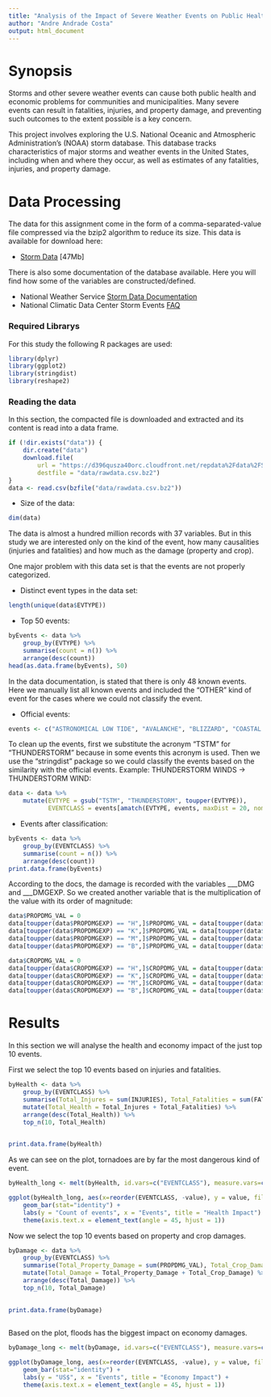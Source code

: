 ```yaml
---
title: "Analysis of the Impact of Severe Weather Events on Public Health and Economy"
author: "Andre Andrade Costa"
output: html_document
---
```


# Synopsis
Storms and other severe weather events can cause both public health and economic problems for communities and municipalities. Many severe events can result in fatalities, injuries, and property damage, and preventing such outcomes to the extent possible is a key concern.

This project involves exploring the U.S. National Oceanic and Atmospheric Administration's (NOAA) storm database. This database tracks characteristics of major storms and weather events in the United States, including when and where they occur, as well as estimates of any fatalities, injuries, and property damage.

# Data Processing
The data for this assignment come in the form of a comma-separated-value file compressed via the bzip2 algorithm to reduce its size. This data is available for download here:

* [Storm Data](https://d396qusza40orc.cloudfront.net/repdata%2Fdata%2FStormData.csv.bz2) [47Mb]

There is also some documentation of the database available. Here you will find how some of the variables are constructed/defined.

* National Weather Service [Storm Data Documentation](https://d396qusza40orc.cloudfront.net/repdata%2Fpeer2_doc%2Fpd01016005curr.pdf)
* National Climatic Data Center Storm Events [FAQ](https://d396qusza40orc.cloudfront.net/repdata%2Fpeer2_doc%2FNCDC%20Storm%20Events-FAQ%20Page.pdf)


### Required Librarys

For this study the following  R packages are used:

```r
library(dplyr)
library(ggplot2)
library(stringdist)
library(reshape2)
```



### Reading the data

In this section, the compacted file is downloaded and extracted and its content is read into a data frame.

```r
if (!dir.exists("data")) {
    dir.create("data")
    download.file(
        url = "https://d396qusza40orc.cloudfront.net/repdata%2Fdata%2FStormData.csv.bz2", 
        destfile = "data/rawdata.csv.bz2")
}
data <- read.csv(bzfile("data/rawdata.csv.bz2"))
```


* Size of the data:
```r
dim(data)
```

The data is almost a hundred million records with 37 variables. But in this study we are interested only on the kind of the event, how many causalities (injuries and fatalities) and how much as the damage (property and crop). 

One major problem with this data set is that the events are not properly categorized.

* Distinct event types in the data set:
```r
length(unique(data$EVTYPE))
```


* Top 50 events:
```r
byEvents <- data %>%
    group_by(EVTYPE) %>%
    summarise(count = n()) %>%
    arrange(desc(count))
head(as.data.frame(byEvents), 50)
```

In the data documentation, is stated that there is only 48 known events. Here we manually list all known events and included the "OTHER" kind of event for the cases where we could not classify the event.

* Official events:
```r
events <- c("ASTRONOMICAL LOW TIDE", "AVALANCHE", "BLIZZARD", "COASTAL FLOOD", "COLD/WIND CHILL", "DEBRIS FLOW", "DENSE FOG", "DENSE SMOKE", "DROUGHT", "DUST DEVIL", "DUST STORM", "EXCESSIVE HEAT", "EXTREME COLD/WIND CHILL", "FLASH FLOOD", "FLOOD", "FREEZING FOG", "FROST/FREEZE", "FUNNEL CLOUD", "HAIL", "HEAT", "HEAVY RAIN", "HEAVY SNOW", "HIGH SURF", "HIGH WIND", "HURRICANE/TYPHOON", "ICE STORM", "LAKESHORE FLOOD", "LAKE-EFFECT SNOW", "LIGHTNING", "MARINE HAIL", "MARINE HIGH WIND", "MARINE STRONG WIND", "MARINE THUNDERSTORM WIND", "RIP CURRENT", "SEICHE", "SLEET", "STORM TIDE", "STRONG WIND", "THUNDERSTORM WIND", "TORNADO", "TROPICAL DEPRESSION", "TROPICAL STORM", "TSUNAMI", "VOLCANIC ASH", "WATERSPOUT", "WILDFIRE", "WINTER STORM", "WINTER WEATHER", "OTHER")
```


To clean up the events, first we substitute the acronym "TSTM" for "THUNDERSTORM" because in some events this acronym is used. Then we use the "stringdist" package so we could classify the events based on the similarity with the official events. Example: THUNDERSTORM WINDS -> THUNDERSTORM WIND:
```r

data <- data %>% 
    mutate(EVTYPE = gsub("TSTM", "THUNDERSTORM", toupper(EVTYPE)),
           EVENTCLASS = events[amatch(EVTYPE, events, maxDist = 20, nomatch = 49)])

```


* Events after classification:
```r
byEvents <- data %>%
    group_by(EVENTCLASS) %>%
    summarise(count = n()) %>%
    arrange(desc(count))
print.data.frame(byEvents)
```

According to the docs, the damage is recorded with the variables \___DMG and \___DMGEXP. So we created another variable that is the multiplication of the value with its order of magnitude:
```r

data$PROPDMG_VAL = 0
data[toupper(data$PROPDMGEXP) == "H",]$PROPDMG_VAL = data[toupper(data$PROPDMGEXP) == "H",]$PROPDMG * 100
data[toupper(data$PROPDMGEXP) == "K",]$PROPDMG_VAL = data[toupper(data$PROPDMGEXP) == "K",]$PROPDMG * 1000
data[toupper(data$PROPDMGEXP) == "M",]$PROPDMG_VAL = data[toupper(data$PROPDMGEXP) == "M",]$PROPDMG * 1000000
data[toupper(data$PROPDMGEXP) == "B",]$PROPDMG_VAL = data[toupper(data$PROPDMGEXP) == "B",]$PROPDMG * 1000000000

data$CROPDMG_VAL = 0
data[toupper(data$CROPDMGEXP) == "H",]$CROPDMG_VAL = data[toupper(data$CROPDMGEXP) == "H",]$CROPDMG * 100
data[toupper(data$CROPDMGEXP) == "K",]$CROPDMG_VAL = data[toupper(data$CROPDMGEXP) == "K",]$CROPDMG * 1000
data[toupper(data$CROPDMGEXP) == "M",]$CROPDMG_VAL = data[toupper(data$CROPDMGEXP) == "M",]$CROPDMG * 1000000
data[toupper(data$CROPDMGEXP) == "B",]$CROPDMG_VAL = data[toupper(data$CROPDMGEXP) == "B",]$CROPDMG * 1000000000

```


# Results

In this section we will analyse the health and economy impact of the just top 10 events.

First we select the top 10 events based on injuries and fatalities.
```r

byHealth <- data %>%
    group_by(EVENTCLASS) %>%
    summarise(Total_Injures = sum(INJURIES), Total_Fatalities = sum(FATALITIES)) %>%
    mutate(Total_Health = Total_Injures + Total_Fatalities) %>%
    arrange(desc(Total_Health)) %>%
    top_n(10, Total_Health)
    

print.data.frame(byHealth)

```

As we can see on the plot, tornadoes are by far the most dangerous kind of event. 

```r
byHealth_long <- melt(byHealth, id.vars=c("EVENTCLASS"), measure.vars=c("Total_Injures", "Total_Fatalities"))

ggplot(byHealth_long, aes(x=reorder(EVENTCLASS, -value), y = value, fill=variable)) +
    geom_bar(stat="identity") + 
    labs(y = "Count of events", x = "Events", title = "Health Impact") +
    theme(axis.text.x = element_text(angle = 45, hjust = 1))

```

Now we select the top 10 events based on property and crop damages.

```r

byDamage <- data %>%
    group_by(EVENTCLASS) %>%
    summarise(Total_Property_Damage = sum(PROPDMG_VAL), Total_Crop_Damage = sum(CROPDMG_VAL)) %>%
    mutate(Total_Damage = Total_Property_Damage + Total_Crop_Damage) %>%
    arrange(desc(Total_Damage)) %>%
    top_n(10, Total_Damage)
    

print.data.frame(byDamage)
    
```

Based on the plot, floods has the biggest impact on economy damages. 

```r

byDamage_long <- melt(byDamage, id.vars=c("EVENTCLASS"), measure.vars=c("Total_Property_Damage", "Total_Crop_Damage"))

ggplot(byDamage_long, aes(x=reorder(EVENTCLASS, -value), y = value, fill=variable)) +
    geom_bar(stat="identity") + 
    labs(y = "US$", x = "Events", title = "Economy Impact") +
    theme(axis.text.x = element_text(angle = 45, hjust = 1))

```
